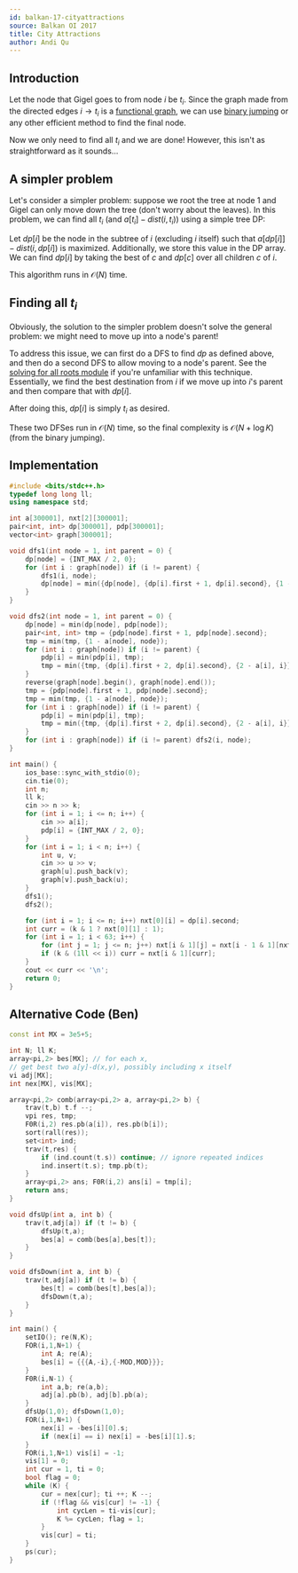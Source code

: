 ```yaml
---
id: balkan-17-cityattractions
source: Balkan OI 2017
title: City Attractions
author: Andi Qu
---
```


## Introduction

Let the node that Gigel goes to from node $i$ be $t_i$. Since the graph made from the directed edges $i \rightarrow t_i$ is a [functional graph](/silver/func-graphs), we can use [binary jumping](/plat/bin-jump) or any other efficient method to find the final node.

Now we only need to find all $t_i$ and we are done! However, this isn't as straightforward as it sounds...

## A simpler problem

Let's consider a simpler problem: suppose we root the tree at node $1$ and Gigel can only move down the tree (don't worry about the leaves). In this problem, we can find all $t_i$ (and $a[t_i] - dist(i, t_i)$) using a simple tree DP:

Let $dp[i]$ be the node in the subtree of $i$ (excluding $i$ itself) such that $a[dp[i]] - dist(i, dp[i])$ is maximized. Additionally, we store this value in the DP array. We can find $dp[i]$ by taking the best of $c$ and $dp[c]$ over all children $c$ of $i$.

This algorithm runs in $\mathcal{O}(N)$ time.

## Finding all $t_i$

Obviously, the solution to the simpler problem doesn't solve the general problem: we might need to move up into a node's parent!

To address this issue, we can first do a DFS to find $dp$ as defined above, and then do a second DFS to allow moving to a node's parent. See the [solving for all roots module](/gold/all-roots) if you're unfamiliar with this technique. Essentially, we find the best destination from $i$ if we move up into $i$'s parent and then compare that with $dp[i]$.

After doing this, $dp[i]$ is simply $t_i$ as desired.

These two DFSes run in $\mathcal{O}(N)$ time, so the final complexity is $\mathcal{O}(N + \log K)$ (from the binary jumping).

## Implementation

```cpp
#include <bits/stdc++.h>
typedef long long ll;
using namespace std;

int a[300001], nxt[2][300001];
pair<int, int> dp[300001], pdp[300001];
vector<int> graph[300001];

void dfs1(int node = 1, int parent = 0) {
	dp[node] = {INT_MAX / 2, 0};
	for (int i : graph[node]) if (i != parent) {
		dfs1(i, node);
		dp[node] = min({dp[node], {dp[i].first + 1, dp[i].second}, {1 - a[i], i}});
	}
}

void dfs2(int node = 1, int parent = 0) {
	dp[node] = min(dp[node], pdp[node]);
	pair<int, int> tmp = {pdp[node].first + 1, pdp[node].second};
	tmp = min(tmp, {1 - a[node], node});
	for (int i : graph[node]) if (i != parent) {
		pdp[i] = min(pdp[i], tmp);
		tmp = min({tmp, {dp[i].first + 2, dp[i].second}, {2 - a[i], i}});
	}
	reverse(graph[node].begin(), graph[node].end());
	tmp = {pdp[node].first + 1, pdp[node].second};
	tmp = min(tmp, {1 - a[node], node});
	for (int i : graph[node]) if (i != parent) {
		pdp[i] = min(pdp[i], tmp);
		tmp = min({tmp, {dp[i].first + 2, dp[i].second}, {2 - a[i], i}});
	}
	for (int i : graph[node]) if (i != parent) dfs2(i, node);
}

int main() {
	ios_base::sync_with_stdio(0);
	cin.tie(0);
	int n;
	ll k;
	cin >> n >> k;
	for (int i = 1; i <= n; i++) {
		cin >> a[i];
		pdp[i] = {INT_MAX / 2, 0};
	}
	for (int i = 1; i < n; i++) {
		int u, v;
		cin >> u >> v;
		graph[u].push_back(v);
		graph[v].push_back(u);
	}
	dfs1();
	dfs2();

	for (int i = 1; i <= n; i++) nxt[0][i] = dp[i].second;
	int curr = (k & 1 ? nxt[0][1] : 1);
	for (int i = 1; i < 63; i++) {
		for (int j = 1; j <= n; j++) nxt[i & 1][j] = nxt[i - 1 & 1][nxt[i - 1 & 1][j]];
		if (k & (1ll << i)) curr = nxt[i & 1][curr];
	}
	cout << curr << '\n';
	return 0;
}
```

## Alternative Code (Ben)

```cpp
const int MX = 3e5+5;

int N; ll K;
array<pi,2> bes[MX]; // for each x,
// get best two a[y]-d(x,y), possibly including x itself
vi adj[MX];
int nex[MX], vis[MX];

array<pi,2> comb(array<pi,2> a, array<pi,2> b) {
	trav(t,b) t.f --;
	vpi res, tmp;
	F0R(i,2) res.pb(a[i]), res.pb(b[i]);
	sort(rall(res));
	set<int> ind;
	trav(t,res) {
		if (ind.count(t.s)) continue; // ignore repeated indices
		ind.insert(t.s); tmp.pb(t);
	}
	array<pi,2> ans; F0R(i,2) ans[i] = tmp[i];
	return ans;
}

void dfsUp(int a, int b) {
	trav(t,adj[a]) if (t != b) {
		dfsUp(t,a);
		bes[a] = comb(bes[a],bes[t]);
	}
}

void dfsDown(int a, int b) {
	trav(t,adj[a]) if (t != b) {
		bes[t] = comb(bes[t],bes[a]);
		dfsDown(t,a);
	}
}

int main() {
	setIO(); re(N,K);
	FOR(i,1,N+1) {
		int A; re(A);
		bes[i] = {{{A,-i},{-MOD,MOD}}};
	}
	F0R(i,N-1) {
		int a,b; re(a,b);
		adj[a].pb(b), adj[b].pb(a);
	}
	dfsUp(1,0); dfsDown(1,0);
	FOR(i,1,N+1) {
		nex[i] = -bes[i][0].s;
		if (nex[i] == i) nex[i] = -bes[i][1].s;
	}
	FOR(i,1,N+1) vis[i] = -1;
	vis[1] = 0;
	int cur = 1, ti = 0;
	bool flag = 0;
	while (K) {
		cur = nex[cur]; ti ++; K --;
		if (!flag && vis[cur] != -1) {
			int cycLen = ti-vis[cur];
			K %= cycLen; flag = 1;
		}
		vis[cur] = ti;
	}
	ps(cur);
}
```
